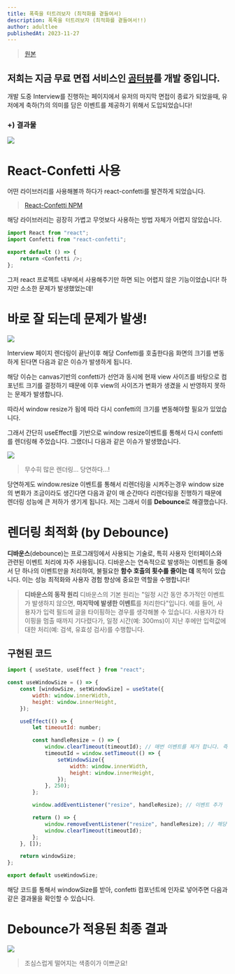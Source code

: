 ```yaml
---
title: 폭죽을 터트려보자 (최적화를 곁들여서)
description: 폭죽을 터트려보자 (최적화를 곁들여서!!)
author: adultlee
publishedAt: 2023-11-27
---
```


> [원본](https://velog.io/@adultlee/series/NDD)

## 저희는 지금 무료 면접 서비스인 [곰터뷰](https://www.gomterview.com/)를 개발 중입니다.

개발 도중 Interview를 진행하는 페이지에서 유저의 마지막 면접이 종료가 되었을때,
유저에게 축하(?)의 의미를 담은 이벤트를 제공하기 위해서 도입되었습니다!

### +) 결과물

![](https://velog.velcdn.com/images/adultlee/post/e3e07622-d6fd-4ac7-918c-0bc461c5c2b1/image.gif)

# React-Confetti 사용

어떤 라이브러리를 사용해볼까 하다가 react-confetti를 발견하게 되었습니다.

> [React-Confetti NPM](https://www.npmjs.com/package/react-confetti)

해당 라이브러리는 굉장히 가볍고 무엇보다 사용하는 방법 자체가 어렵지 않았습니다.

```js
import React from "react";
import Confetti from "react-confetti";

export default () => {
	return <Confetti />;
};
```

그저 react 프로젝트 내부에서 사용해주기만 하면 되는 어렵지 않은 기능이었습니다!
하지만 소소한 문제가 발생했었는데!

# 바로 잘 되는데 문제가 발생!

![](https://velog.velcdn.com/images/adultlee/post/4bbcfef6-9576-4256-b71b-2cc54af2323a/image.png)

Interview 페이지 렌더링이 끝난이후 해당 Confetti를 호출한다음 화면의 크기를 변동하게 된다면 다음과 같은 이슈가 발생하게 됩니다.

해당 이슈는 canvas기반의 confetti가 선언과 동시에 현재 view 사이즈를 바탕으로 컴포넌트 크기를 결정하기 때문에 이후 view의 사이즈가 변화가 생겼을 시 반영하지 못하는 문제가 발생합니다.

따라서 window resize가 됨에 따라 다시 confetti의 크기를 변동해야할 필요가 있었습니다.

그래서 간단히 useEffect를 기반으로 window resize이벤트를 통해서 다시 confetti를 렌더링해 주었습니다. 그랬더니 다음과 같은 이슈가 발생했습니다.

![](https://velog.velcdn.com/images/adultlee/post/f3db8098-82d0-4850-a458-62fad78f79ae/image.gif)

> 무수히 많은 렌더링... 당연하다...!

당연하게도 window.resize 이벤트를 통해서 리렌더링을 시켜주는경우 window size의 변화가 조금이라도 생긴다면 다음과 같이 매 순간마다 리렌더링을 진행하기 때문에 렌더링 성능에 큰 저하가 생기게 됩니다. 저는 그래서 이를 **Debounce**로 해결했습니다.

# 렌더링 최적화 (by Debounce)

**디바운스**(debounce)는 프로그래밍에서 사용되는 기술로, 특히 사용자 인터페이스와 관련된 이벤트 처리에 자주 사용됩니다. 디바운스는 연속적으로 발생하는 이벤트들 중에서 단 하나의 이벤트만을 처리하여, 불필요한 **함수 호출의 횟수를 줄이는 데** 목적이 있습니다. 이는 성능 최적화와 사용자 경험 향상에 중요한 역할을 수행합니다!

> **디바운스의 동작 원리**
> 디바운스의 기본 원리는 "일정 시간 동안 추가적인 이벤트가 발생하지 않으면, **마지막에 발생한 이벤트**를 처리한다"입니다. 예를 들어, 사용자가 입력 필드에 글을 타이핑하는 경우를 생각해볼 수 있습니다. 사용자가 타이핑을 멈출 때까지 기다렸다가, 일정 시간(예: 300ms)이 지난 후에만 입력값에 대한 처리(예: 검색, 유효성 검사)를 수행합니다.

## 구현된 코드

```js
import { useState, useEffect } from "react";

const useWindowSize = () => {
	const [windowSize, setWindowSize] = useState({
		width: window.innerWidth,
		height: window.innerHeight,
	});

	useEffect(() => {
		let timeoutId: number;

		const handleResize = () => {
			window.clearTimeout(timeoutId); // 매번 이벤트를 제거 합니다. 즉 resize event가 등록될때 마다 이전의 이벤트를 제거합니다.
			timeoutId = window.setTimeout(() => {
				setWindowSize({
					width: window.innerWidth,
					height: window.innerHeight,
				});
			}, 250);
		};

		window.addEventListener("resize", handleResize); // 이벤트 추가

		return () => {
			window.removeEventListener("resize", handleResize); // 해당 컴포넌트가 unmount 될때 제거 됩니다.
			window.clearTimeout(timeoutId);
		};
	}, []);

	return windowSize;
};

export default useWindowSize;
```

해당 코드를 통해서 windowSize를 받아, confetti 컴포넌트에 인자로 넣어주면 다음과 같은 결과물을 확인할 수 있습니다.

# Debounce가 적용된 최종 결과

![](https://velog.velcdn.com/images/adultlee/post/e3e07622-d6fd-4ac7-918c-0bc461c5c2b1/image.gif)

> 조심스럽게 떨어지는 색종이가 이쁘군요!
